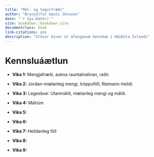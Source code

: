 ```yaml
--- 
title: "Mál- og tegurfræði"
author: "Brynjólfur Gauti Jónsson"
date: "`r Sys.Date()`"
site: bookdown::bookdown_site
documentclass: book
link-citations: yes
description: "Glósur mínar úr áfanganum kenndum í Háskóla Íslands"
---
```






# Kennsluáætlun {-}

* **Vika 1:** Mengjafræði, aukna rauntalnalínan, raðir.

* **Vika 2:** Jordan-mælanleg mengi, tröppuföll, Riemann-heildi.

* **Vika 3:** Legesbue: Utanmálið, mælanleg mengi og málið.

* **Vika 4:** Málrúm 

* **Vika 5:**

* **Vika 6:** 

* **Vika 7:** Heildanleg föll

* **Vika 8:**

* **Vika 9:**

